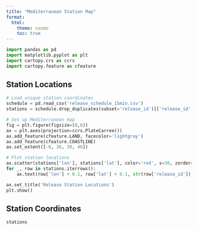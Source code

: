 ```yaml
---
title: "Mediterranean Station Map"
format:
  html:
    theme: cosmo
    toc: true
---
```


```python
import pandas as pd
import matplotlib.pyplot as plt
import cartopy.crs as ccrs
import cartopy.feature as cfeature
```

## Station Locations

```python
# Load unique station coordinates
schedule = pd.read_csv('release_schedule_15min.csv')
stations = schedule.drop_duplicates(subset='release_id')[['release_id', 'lat', 'lon']]

# Set up Mediterranean map
fig = plt.figure(figsize=(8,6))
ax = plt.axes(projection=ccrs.PlateCarree())
ax.add_feature(cfeature.LAND, facecolor='lightgray')
ax.add_feature(cfeature.COASTLINE)
ax.set_extent([-6, 36, 30, 46])

# Plot station locations
ax.scatter(stations['lon'], stations['lat'], color='red', s=30, zorder=5)
for _, row in stations.iterrows():
    ax.text(row['lon'] + 0.1, row['lat'] + 0.1, str(row['release_id']), fontsize=8)

ax.set_title('Release Station Locations')
plt.show()
```

## Station Coordinates

```python
stations
```
